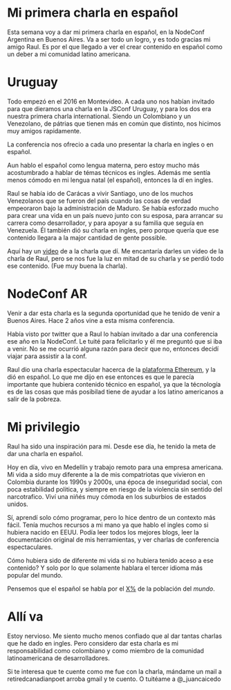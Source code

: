 # Mi primera charla en español
Esta semana voy a dar mi primera charla en español, en la NodeConf Argentina en
Buenos Aires. Va a ser todo un logro, y es todo gracias mi amigo Raul. Es por el
que llegado a ver el crear contenido en español como un deber a mi comunidad
latino americana.
# Uruguay
Todo empezó en el 2016 en Montevideo. A cada uno nos habían invitado para que
dieramos una charla en la JSConf Uruguay, y para los dos era nuestra primera
charla international. Siendo un Colombiano y un Venezolano, de pátrias que
tienen más en común que distinto, nos hicimos muy amigos rapidamente.

La conferencia nos ofrecio a cada uno presentar la charla en ingles o en
español.

Aun hablo el español como lengua materna, pero estoy mucho más acostumbrado a
hablar de témas técnicos es ingles. Además me sentía menos cómodo en mi lengua
natal (el español), entonces la dí en ingles.

Raul se había ido de Carácas a vivir Santiago, uno de los muchos Venezolanos que
se fueron del país cuando las cosas de verdad empeoraron bajo la administración
de Maduro. Se había esforzado mucho para crear una vida en un país nuevo junto
con su esposa, para arrancar su carrera como desarrollador, y para apoyar a su
familia que seguía en Venezuela. Él también dió su charla en ingles, pero porque
quería que ese contenido llegara a la major cantidad de gente possible.

Aquí hay un [video](https://www.youtube.com/watch?v=UmxPZpam7o0) de a la charla
que dí. Me encantaría darles un video de la charla de Raul, pero se nos fue la
luz en mitad de su charla y se perdió todo ese contenido. (Fue muy buena la
charla).
# NodeConf AR
Venir a dar esta charla es la segunda oportunidad que he tenido de venir a
Buenos Aires. Hace 2 años vine a esta misma conferencia.

Había visto por twitter que a Raul lo habían invitado a dar una conferencia ese
año en la NodeConf. Le tuité para felicitarlo y él me preguntó que si iba a
venir. No se me ocurrió alguna razón para decir que no, entonces decidí viajar
para assistir a la conf.

Raul dio una charla espectacular hacerca de la [plataforma
Ethereum](https://youtu.be/fonQGjC-Cs0), y la dió en español. Lo que me dijo en
ese entonces es que le parecía importante que hubiera contenido técnico en
español, ya que la técnología es de las cosas que más posibilad tiene de ayudar
a los latino americanos a salir de la pobreza.
# Mi privilegio
Raul ha sido una inspiración para mi. Desde ese día, he tenido la meta de dar
una charla en español.

Hoy en día, vivo en Medellín y trabajo remoto para una empresa americana. Mi
vida a sido muy diferente a la de mis compatriotas que vivieron en Colombia
durante los 1990s y 2000s, una época de inseguridad social, con poca estabilidad
politica, y siempre en riesgo de la violencia sin sentido del narcotrafico. Viví
una niñés muy cómoda en los suburbios de estados unidos.

Sí, aprendí solo cómo programar, pero lo hice dentro de un contexto más fácil.
Tenía muchos recursos a mi mano ya que hablo el ingles como si hubiera nacido en
EEUU. Podía leer todos los mejores blogs, leer la documentación original de mis
herramientas, y ver charlas de conferencia espectaculares.

Cómo hubiera sido de diferente mi vida si no hubiera tenido aceso a ese
contenido? Y solo por lo que solamente hablara el tercer idioma más popular del
mundo.

Pensemos que el español se habla por el [X%]() de la población del _mundo_.

# Allí va
Estoy nervioso. Me siento mucho menos confiado que al dar tantas charlas que he
dado en ingles. Pero considero dar esta charla es mi responsabilidad como
colombiano y como miembro de la comunidad latinoamericana de desarrolladores.

Si te interesa que te cuente como me fue con la charla, mándame un mail a
retiredcanadianpoet arroba gmail y te cuento. O tuitéame a @_juancaicedo
